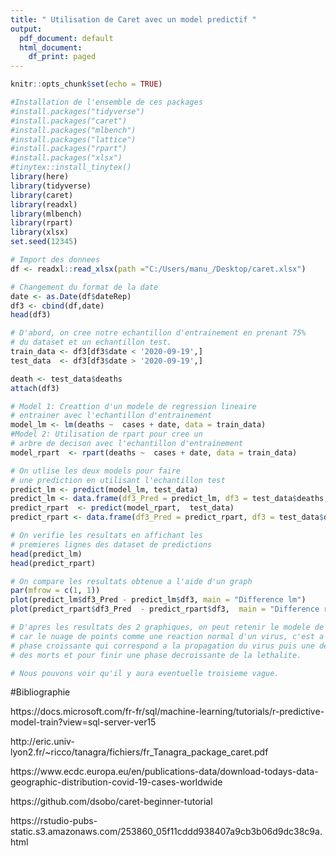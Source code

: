 ---
title: " Utilisation de Caret avec un model predictif "
output:
  pdf_document: default
  html_document:
    df_print: paged
---
```{r setup, include=FALSE}
knitr::opts_chunk$set(echo = TRUE)
``` 



```{r pressure, echo=TRUE}
#Installation de l'ensemble de ces packages
#install.packages("tidyverse")
#install.packages("caret")
#install.packages("mlbench")
#install.packages("lattice")
#install.packages("rpart")
#install.packages("xlsx")
#tinytex::install_tinytex()
library(here)
library(tidyverse)
library(caret)
library(readxl)
library(mlbench)
library(rpart)
library(xlsx)
set.seed(12345)

# Import des donnees
df <- readxl::read_xlsx(path ="C:/Users/manu_/Desktop/caret.xlsx")

# Changement du format de la date
date <- as.Date(df$dateRep)
df3 <- cbind(df,date)
head(df3)

# D'abord, on cree notre echantillon d'entrainement en prenant 75% 
# du dataset et un echantillon test.
train_data <- df3[df3$date < '2020-09-19',]
test_data  <- df3[df3$date > '2020-09-19',]

death <- test_data$deaths
attach(df3)

# Model 1: Creattion d'un modele de regression lineaire 
# entrainer avec l'echantillon d'entrainement
model_lm <- lm(deaths ~  cases + date, data = train_data)
#Model 2: Utilisation de rpart pour cree un 
# arbre de decison avec l'echantillon d'entrainement 
model_rpart  <- rpart(deaths ~  cases + date, data = train_data)

# On utlise les deux models pour faire 
# une prediction en utilisant l'echantillon test
predict_lm <- predict(model_lm, test_data)
predict_lm <- data.frame(df3_Pred = predict_lm, df3 = test_data$deaths, date = test_data$date)
predict_rpart  <- predict(model_rpart,  test_data)
predict_rpart <- data.frame(df3_Pred = predict_rpart, df3 = test_data$deaths, date = test_data$date)

# On verifie les resultats en affichant les 
# premieres lignes des dataset de predictions
head(predict_lm)
head(predict_rpart)

# On compare les resultats obtenue a l'aide d'un graph
par(mfrow = c(1, 1))
plot(predict_lm$df3_Pred - predict_lm$df3, main = "Difference lm")
plot(predict_rpart$df3_Pred  - predict_rpart$df3,  main = "Difference rpart")

# D'apres les resultats des 2 graphiques, on peut retenir le modele de regression lineaire 
# car le nuage de points comme une reaction normal d'un virus, c'est a dire sur une premiere 
# phase croissante qui correspond a la propagation du virus puis une deuxieme phase de pic 
# des morts et pour finir une phase decroissante de la lethalite.

# Nous pouvons voir qu'il y aura eventuelle troisieme vague. 

```
#Bibliographie 

https://docs.microsoft.com/fr-fr/sql/machine-learning/tutorials/r-predictive-model-train?view=sql-server-ver15

http://eric.univ-lyon2.fr/~ricco/tanagra/fichiers/fr_Tanagra_package_caret.pdf

https://www.ecdc.europa.eu/en/publications-data/download-todays-data-geographic-distribution-covid-19-cases-worldwide

https://github.com/dsobo/caret-beginner-tutorial

https://rstudio-pubs-static.s3.amazonaws.com/253860_05f11cddd938407a9cb3b06d9dc38c9a.html



